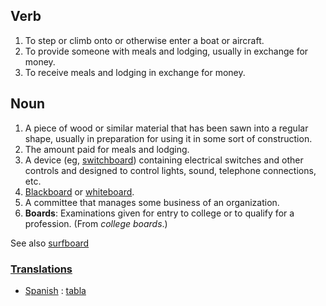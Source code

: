 ==Verb==
# To step or climb onto or otherwise enter a boat or aircraft.
# To provide someone with meals and lodging, usually in exchange for money.
# To receive meals and lodging in exchange for money.

==Noun==
# A piece of wood or similar material that has been sawn into a regular shape, usually in preparation for using it in some sort of construction.
# The amount paid for meals and lodging.
# A device (eg, [[switchboard]]) containing electrical switches and other controls and designed to control lights, sound, telephone connections, etc.
# [[Blackboard]] or [[whiteboard]].
# A committee that manages some business of an organization.
# '''Boards''': Examinations given for entry to college or to qualify for a profession.  (From ''college boards''.)


See also [[w:surfboard|surfboard]]

=== [[Translation]]s ===

* [[Spanish]] : [[tabla]]